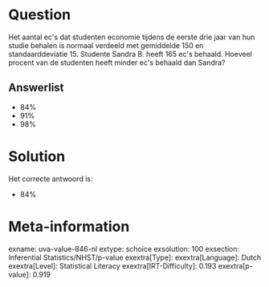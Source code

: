 Question
========

Het aantal ec\'s dat studenten economie tijdens de eerste drie jaar van
hun studie behalen is normaal verdeeld met gemiddelde 150 en
standaarddeviatie 15. Studente Sandra B. heeft 165 ec\'s behaald.
Hoeveel procent van de studenten heeft minder ec\'s behaald dan Sandra?

Answerlist
----------

* 84%
* 91%
* 98%

Solution
========

Het correcte antwoord is: 

* 84%

Meta-information
================
exname: uva-value-846-nl
extype: schoice
exsolution: 100
exsection: Inferential Statistics/NHST/p-value
exextra[Type]: 
exextra[Language]: Dutch
exextra[Level]: Statistical Literacy
exextra[IRT-Difficulty]: 0.193
exextra[p-value]: 0.919
